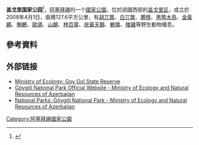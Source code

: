 {{coord|40|24|21|N|46|19|21|E|display=title}}

'''盖戈里国家公园'''<ref>{{cite news |title=各国驻阿塞拜疆外交官访问占贾、萨穆赫和盖戈里 |url=https://azertag.az/chn/xeber/china-1264250 |accessdate=2021-09-15 |agency=阿塞拜疆国家新闻社 |date=2019-04-02 |archive-date=2021-09-15 |archive-url=https://web.archive.org/web/20210915163108/https://azertag.az/chn/xeber/china-1264250 |dead-url=no }}</ref>，[[阿塞拜疆|阿塞拜疆]]的一个[[國家公園|國家公園]]，位於該國西部的[[盖戈里区|盖戈里区]]，成立於2008年4月1日，面積127.6平方公里，有[[胡兀鷲|胡兀鷲]]、[[白兀鷲|白兀鷲]]、[[鵰鴞|鵰鴞]]、[[黑啄木鳥|黑啄木鳥]]、[[金黃鸝|金黃鸝]]、[[槲鶇|槲鶇]]、[[歐鴿|歐鴿]]、[[山鷸|山鷸]]、[[林百靈|林百靈]]、[[疣鼻天鵝|疣鼻天鵝]]、[[鵪鶉|鵪鶉]]、[[雉雞|雉雞]]等野生動物棲息。

==參考資料==
{{reflist|30em}}

== 外部链接 ==
* [http://www.ecotourism.aznet.org/naturalobjects/geygel.html Ministry of Ecology: Goy Gol State Reserve] {{Wayback|url=http://www.ecotourism.aznet.org/naturalobjects/geygel.html |date=20201111172849 }}
* [https://web.archive.org/web/20111028024634/http://www.eco.gov.az/en/goy-gol/ Göygöl National Park Official Website - Ministry of Ecology and Natural Resources of Azerbaijan]
* [https://web.archive.org/web/20110726115443/http://www.eco.gov.az/en/milliparklar-goygol.php National Parks: Göygöl National Park - Ministry of Ecology and Natural Resources of Azerbaijan]

{{Azerbaijan-geo-stub}}
[[Category:阿塞拜疆國家公園|Category:阿塞拜疆國家公園]]